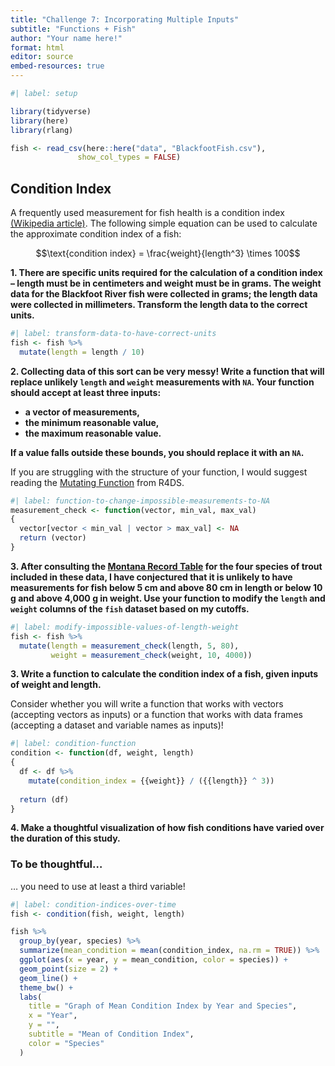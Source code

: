 ```yaml
---
title: "Challenge 7: Incorporating Multiple Inputs"
subtitle: "Functions + Fish"
author: "Your name here!"
format: html
editor: source
embed-resources: true
---
```


```r
#| label: setup

library(tidyverse)
library(here)
library(rlang)

fish <- read_csv(here::here("data", "BlackfootFish.csv"), 
               show_col_types = FALSE)
```

## Condition Index

A frequently used measurement for fish health is a condition index [(Wikipedia article)](https://en.wikipedia.org/wiki/Condition_index_in_fish). The following
simple equation can be used to calculate the approximate condition index of a
fish:

$$\text{condition index} = \frac{weight}{length^3} \times 100$$

**1. There are specific units required for the calculation of a condition index -- length must be in centimeters and weight must be in grams. The weight data for the Blackfoot River fish were collected in grams; the length data were collected in millimeters. Transform the length data to the correct units.**

```r
#| label: transform-data-to-have-correct-units
fish <- fish %>%
  mutate(length = length / 10)
```

**2. Collecting data of this sort can be very messy! Write a function that will replace unlikely `length` and `weight` measurements with `NA`. Your function should accept at least three inputs:**

+ **a vector of measurements,**
+ **the minimum reasonable value,**
+ **the maximum reasonable value.**

**If a value falls outside these bounds, you should replace it with an `NA`.**

::: callout-tip
If you are struggling with the structure of your function, I would suggest reading the [Mutating Function](https://r4ds.hadley.nz/functions.html#mutate-functions) from R4DS.
:::

```r
#| label: function-to-change-impossible-measurements-to-NA
measurement_check <- function(vector, min_val, max_val)
{
  vector[vector < min_val | vector > max_val] <- NA
  return (vector)
}
```

**3. After consulting the [Montana Record Table](https://fwp.mt.gov/fish/anglingData/records) for the four species of trout included in these data, I have conjectured that it is unlikely to have measurements for fish below 5 cm and above 80 cm in length or below 10 g and above 4,000 g in weight. Use your function to modify the `length` and `weight` columns of the `fish` dataset based on my cutoffs.**

```r
#| label: modify-impossible-values-of-length-weight
fish <- fish %>%
  mutate(length = measurement_check(length, 5, 80),
         weight = measurement_check(weight, 10, 4000))
```

**3. Write a function to calculate the condition index of a fish, given inputs of weight and length.**

::: callout-warning
Consider whether you will write a function that works with vectors (accepting
vectors as inputs) or a function that works with data frames (accepting a 
dataset and variable names as inputs)!
:::

```r
#| label: condition-function
condition <- function(df, weight, length)
{
  df <- df %>%
    mutate(condition_index = {{weight}} / ({{length}} ^ 3))
  
  return (df)
}
```

**4. Make a thoughtful visualization of how fish conditions have varied over the duration of this study.**

::: callout-warning
### To be thoughtful...

... you need to use at least a third variable!
:::

```r
#| label: condition-indices-over-time
fish <- condition(fish, weight, length)

fish %>%
  group_by(year, species) %>%
  summarize(mean_condition = mean(condition_index, na.rm = TRUE)) %>%
  ggplot(aes(x = year, y = mean_condition, color = species)) +
  geom_point(size = 2) +
  geom_line() +
  theme_bw() +
  labs(
    title = "Graph of Mean Condition Index by Year and Species",
    x = "Year",
    y = "",
    subtitle = "Mean of Condition Index",
    color = "Species"
  )
```

